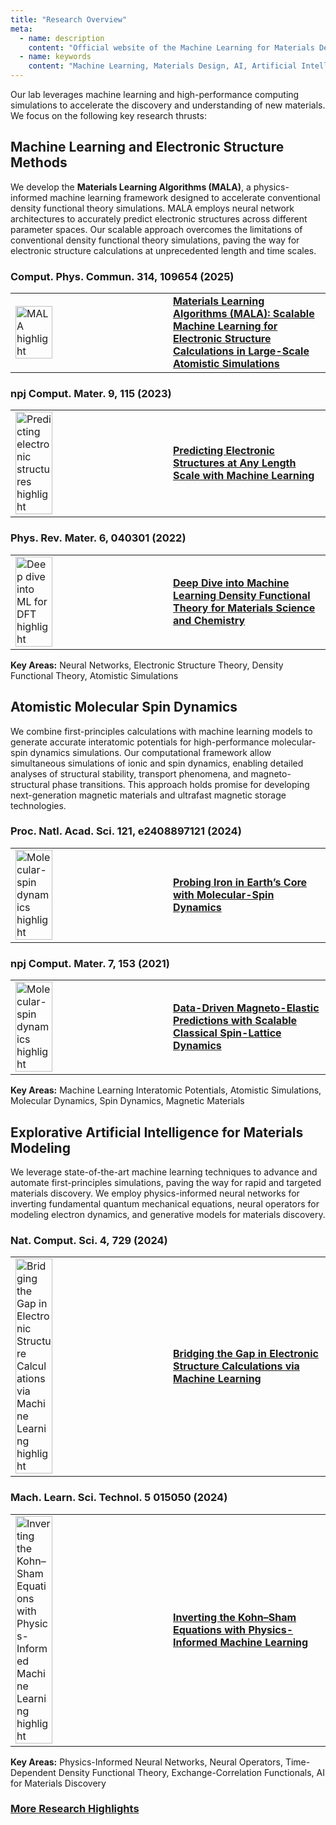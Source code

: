```yaml
---
title: "Research Overview"
meta:
  - name: description
    content: "Official website of the Machine Learning for Materials Design (ML4MD) Lab, led by Attila Cangi. Research overview section."
  - name: keywords
    content: "Machine Learning, Materials Design, AI, Artificial Intelligence, Cangi Lab, Research, Overview, Electronic Structure, Atomistic Simulations, MALA, Molecular Dynamics, Spin Dynamics, Explorative AI"
---
```


Our lab leverages machine learning and high-performance computing simulations to accelerate the discovery and understanding of new materials. We focus on the following key research thrusts:


## Machine Learning and Electronic Structure Methods

We develop the **Materials Learning Algorithms (MALA)**, a physics-informed machine learning framework designed to accelerate conventional density functional theory simulations. MALA employs neural network architectures to accurately predict electronic structures across different parameter spaces. Our scalable approach overcomes the limitations of conventional density functional theory simulations, paving the way for electronic structure calculations at unprecedented length and time scales.

::: {.panel-tabset}

### Comput. Phys. Commun. 314, 109654 (2025)

| |
|:---|:---|
| <a href="highlights_content/2509_comp_phys_commun.qmd"><img src="highlights_content/2509_comp_phys_commun.webp" class="overview-thumbnail" alt="MALA highlight" width="50%"></a> | <a href="highlights_content/2509_comp_phys_commun.qmd"><strong>Materials Learning Algorithms (MALA): Scalable Machine Learning for Electronic Structure Calculations in Large-Scale Atomistic Simulations</strong></a> |

### npj Comput. Mater. 9, 115 (2023)

| |
|:---|:---|
| <a href="highlights_content/2306_npj_comput_mater.qmd"><img src="highlights_content/2306_npj_comput_mater.webp" class="overview-thumbnail" alt="Predicting electronic structures highlight" width="50%"></a> | <a href="highlights_content/2306_npj_comput_mater.qmd"><strong>Predicting Electronic Structures at Any Length Scale with Machine Learning</strong></a> |

### Phys. Rev. Mater. 6, 040301 (2022)

| |
|:---|:---|
| <a href="highlights_content/2204_phys_rev_mater.qmd"><img src="highlights_content/2204_phys_rev_mater.webp" class="overview-thumbnail" alt="Deep dive into ML for DFT highlight" width="50%"></a> | <a href="highlights_content/2204_phys_rev_mater.qmd"><strong>Deep Dive into Machine Learning Density Functional Theory for Materials Science and Chemistry</strong></a> |

:::

**Key Areas:** Neural Networks, Electronic Structure Theory, Density Functional Theory, Atomistic Simulations


## Atomistic Molecular Spin Dynamics

We combine first-principles calculations with machine learning models to generate accurate interatomic potentials for high-performance molecular-spin dynamics simulations. Our computational framework allow simultaneous simulations of ionic and spin dynamics, enabling detailed analyses of structural stability, transport phenomena, and magneto-structural phase transitions. This approach holds promise for developing next-generation magnetic materials and ultrafast magnetic storage technologies.

::: {.panel-tabset}

### Proc. Natl. Acad. Sci. 121, e2408897121 (2024)

| |
|:---|:---|
| <a href="highlights_content/2412_iron_pnas.qmd"><img src="highlights_content/2412_iron_pnas.webp" class="overview-thumbnail" alt="Molecular-spin dynamics highlight" width="50%"></a> | <a href="highlights_content/2412_iron_pnas.qmd"><strong>Probing Iron in Earth’s Core with Molecular-Spin Dynamics</strong></a> |

### npj Comput. Mater. 7, 153 (2021)

| |
|:---|:---|
| <a href="highlights_content/2109_npj_comput_mater.qmd"><img src="highlights_content/2109_npj_comput_mater.webp" class="overview-thumbnail" alt="Molecular-spin dynamics highlight" width="50%"></a> | <a href="highlights_content/2109_npj_comput_mater.qmd"><strong>Data-Driven Magneto-Elastic Predictions with Scalable Classical Spin-Lattice Dynamics</strong></a> |

:::

**Key Areas:** Machine Learning Interatomic Potentials, Atomistic Simulations, Molecular Dynamics, Spin Dynamics, Magnetic Materials


## Explorative Artificial Intelligence for Materials Modeling

We leverage state-of-the-art machine learning techniques to advance and automate first-principles simulations, paving the way for rapid and targeted materials discovery. We employ physics-informed neural networks for inverting fundamental quantum mechanical equations, neural operators for modeling electron dynamics, and generative models for materials discovery.

::: {.panel-tabset}

### Nat. Comput. Sci. 4, 729 (2024)

| |
|:---|:---|
| <a href="highlights_content/2410_nat_comp_sci.qmd"><img src="highlights_content/2410_nat_comp_sci.webp" class="overview-thumbnail" alt="Bridging the Gap in Electronic Structure Calculations via Machine Learning highlight" width="50%"></a> | <a href="highlights_content/2410_nat_comp_sci.qmd"><strong>Bridging the Gap in Electronic Structure Calculations via Machine Learning</strong></a> |

### Mach. Learn. Sci. Technol. 5 015050 (2024)

| |
|:---|:---|
| <a href="highlights_content/2403_mach_learn_sci_technol.qmd"><img src="highlights_content/2403_mach_learn_sci_technol.webp" class="overview-thumbnail" alt="Inverting the Kohn–Sham Equations with Physics-Informed Machine Learning highlight" width="50%"></a> | <a href="highlights_content/2403_mach_learn_sci_technol.qmd"><strong>Inverting the Kohn–Sham Equations with Physics-Informed Machine Learning</strong></a> |

:::

**Key Areas:** Physics-Informed Neural Networks, Neural Operators, Time-Dependent Density Functional Theory, Exchange-Correlation Functionals, AI for Materials Discovery


### [More Research Highlights](highlights.qmd)
